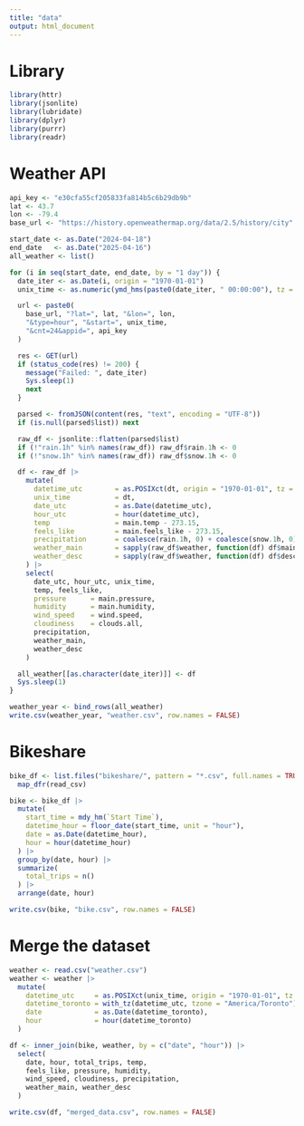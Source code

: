 ```yaml
---
title: "data"
output: html_document
---
```


# Library
```r
library(httr)
library(jsonlite)
library(lubridate)
library(dplyr)
library(purrr)
library(readr)
```


# Weather API
```r
api_key <- "e30cfa55cf205833fa814b5c6b29db9b"
lat <- 43.7
lon <- -79.4
base_url <- "https://history.openweathermap.org/data/2.5/history/city"

start_date <- as.Date("2024-04-18")
end_date   <- as.Date("2025-04-16")
all_weather <- list()

for (i in seq(start_date, end_date, by = "1 day")) {
  date_iter <- as.Date(i, origin = "1970-01-01")
  unix_time <- as.numeric(ymd_hms(paste0(date_iter, " 00:00:00"), tz = "UTC"))

  url <- paste0(
    base_url, "?lat=", lat, "&lon=", lon,
    "&type=hour", "&start=", unix_time,
    "&cnt=24&appid=", api_key
  )

  res <- GET(url)
  if (status_code(res) != 200) {
    message("Failed: ", date_iter)
    Sys.sleep(1)
    next
  }

  parsed <- fromJSON(content(res, "text", encoding = "UTF-8"))
  if (is.null(parsed$list)) next

  raw_df <- jsonlite::flatten(parsed$list)
  if (!"rain.1h" %in% names(raw_df)) raw_df$rain.1h <- 0
  if (!"snow.1h" %in% names(raw_df)) raw_df$snow.1h <- 0

  df <- raw_df |>
    mutate(
      datetime_utc        = as.POSIXct(dt, origin = "1970-01-01", tz = "UTC"),
      unix_time           = dt,
      date_utc            = as.Date(datetime_utc),
      hour_utc            = hour(datetime_utc),
      temp                = main.temp - 273.15,
      feels_like          = main.feels_like - 273.15,
      precipitation       = coalesce(rain.1h, 0) + coalesce(snow.1h, 0),
      weather_main        = sapply(raw_df$weather, function(df) df$main[1]),
      weather_desc        = sapply(raw_df$weather, function(df) df$description[1])
    ) |>
    select(
      date_utc, hour_utc, unix_time,
      temp, feels_like,
      pressure      = main.pressure,
      humidity      = main.humidity,
      wind_speed    = wind.speed,
      cloudiness    = clouds.all,
      precipitation,
      weather_main,
      weather_desc
    )

  all_weather[[as.character(date_iter)]] <- df
  Sys.sleep(1)  
}

weather_year <- bind_rows(all_weather)
write.csv(weather_year, "weather.csv", row.names = FALSE)
```

# Bikeshare
```r
bike_df <- list.files("bikeshare/", pattern = "*.csv", full.names = TRUE) |>
  map_dfr(read_csv)
```

```r
bike <- bike_df |>
  mutate(
    start_time = mdy_hm(`Start Time`),
    datetime_hour = floor_date(start_time, unit = "hour"),
    date = as.Date(datetime_hour),
    hour = hour(datetime_hour)
  ) |>
  group_by(date, hour) |>
  summarize(
    total_trips = n()
  ) |>
  arrange(date, hour)

write.csv(bike, "bike.csv", row.names = FALSE)
```

# Merge the dataset
```r
weather <- read.csv("weather.csv")
weather <- weather |>
  mutate(
    datetime_utc     = as.POSIXct(unix_time, origin = "1970-01-01", tz = "UTC"),
    datetime_toronto = with_tz(datetime_utc, tzone = "America/Toronto"),
    date             = as.Date(datetime_toronto),
    hour             = hour(datetime_toronto)
  )
```

```r
df <- inner_join(bike, weather, by = c("date", "hour")) |>
  select(
    date, hour, total_trips, temp,
    feels_like, pressure, humidity, 
    wind_speed, cloudiness, precipitation,
    weather_main, weather_desc
  )

write.csv(df, "merged_data.csv", row.names = FALSE)
```


